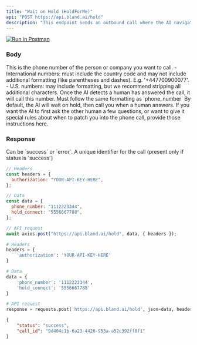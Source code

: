 ```yaml
---
title: "Wait on Hold (HoldForMe)"
api: "POST https://api.bland.ai/hold"
description: "This endpoint sends an outbound call where the AI navigates customer service and waits on hold until a human being answers. Then it dispatches a call to a number you provide, patching in another human."
---
```


[![Run in Postman](https://run.pstmn.io/button.svg)](https://app.getpostman.com/run-collection/27330001-7ac5597c-12af-4a89-a44c-65dd0ef55b5c?action=collection%2Ffork&source=rip_markdown&collection-url=entityId%3D27330001-7ac5597c-12af-4a89-a44c-65dd0ef55b5c%26entityType%3Dcollection%26workspaceId%3D79400b03-c195-4b0e-a5c8-86d5f13eea6f)

### Body

<ParamField body="phone_number" type="string" required>
  This is the phone number of the person or company you want to call. 
  - International numbers: must include the country code and may not include
  additional formatting (like parentheses and dashes). E.g. '+447700900077'.
  - U.S. numbers: may include formatting, but we recommend stripping
  all additional characters.
</ParamField>

<ParamField body="hold_connect" type="string" required>
  Once the AI detects a human has answered the call, it will call this number. Must follow the same formatting as `phone_number`
</ParamField>

<ParamField body="task" type="string">
  By default, the AI will wait on hold, then call you when a human answers. If you want the AI to first ask the other human a few questions, or want to give it special rules about when to patch you into the phone call, provide those instructions here.
</ParamField>

### Response

<ResponseField name="status" type="string">
  Can be `success` or `error`.
</ResponseField>

<ResponseField name="call_id" type="string">
  A unique identifier for the call (present only if status is `success`)
</ResponseField>

<RequestExample>

```javascript Hold.js
// Headers
const headers = {
  authorization: "YOUR-API-KEY-HERE",
};

// Data
const data = {
  phone_number: "1112223344",
  hold_connect: "5556667788",
};

// API request
await axios.post("https://api.bland.ai/hold", data, { headers });
```

```python Hold.py
# Headers
headers = {
    'authorization': 'YOUR-API-KEY-HERE'
}

# Data
data = {
    'phone_number': '1112223344',
    'hold_connect': '5556667788'
}

# API request
response = requests.post('https://api.bland.ai/hold', json=data, headers=headers)
```

</RequestExample>

<ResponseExample>

```json Response
{
    "status": "success",
    "call_id": "9d404c1b-6a23-4426-953a-a52c392ff8f1"
}
```

</ResponseExample>
